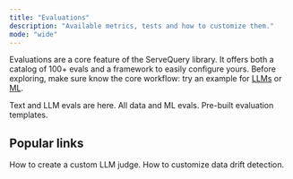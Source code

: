 ```yaml
---
title: "Evaluations"
description: "Available metrics, tests and how to customize them."
mode: "wide"
---
```


Evaluations are a core feature of the ServeQuery library. It offers both a catalog of 100+ evals and a framework to easily configure yours. Before exploring, make sure know the core workflow: try an example for [LLMs](docs/quickstart_llm) or [ML](docs/quickstart_ml).

<CardGroup cols={3}>
  <Card title="All Descriptors" icon="table-list" href="all_descriptors">
    Text and LLM evals are here.
  </Card>

  <Card title="All Metrics" icon="chart-simple" href="all_metrics">
    All data and ML evals.
  </Card>

  <Card title="All Presets" icon="files" href="all_presets">
    Pre-built evaluation templates.
  </Card>
</CardGroup>

## Popular links

<CardGroup cols={2}>
  <Card title="LLM judges" icon="sparkles" href="customize_llm_judge">
    How to create a custom LLM judge.
  </Card>

  <Card title="Data Drift" icon="chart-waterfall" href="customize_data_drift">
    How to customize data drift detection.
  </Card>
</CardGroup>